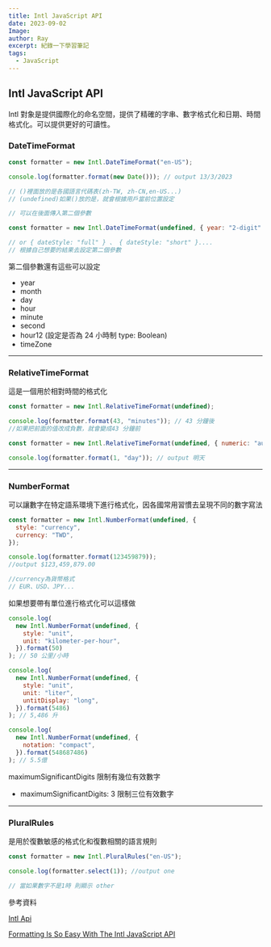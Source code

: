 ```yaml
---
title: Intl JavaScript API
date: 2023-09-02
Image:
author: Ray
excerpt: 紀錄一下學習筆記
tags:
  - JavaScript
---
```


## Intl JavaScript API

Intl 對象是提供國際化的命名空間，提供了精確的字串、數字格式化和日期、時間格式化。可以提供更好的可讀性。

### DateTimeFormat

```js
const formatter = new Intl.DateTimeFormat("en-US");

console.log(formatter.format(new Date())); // output 13/3/2023

// ()裡面放的是各國語言代碼表(zh-TW, zh-CN,en-US...)
// (undefined)如果()放的是，就會根據用戶當前位置設定

// 可以在後面傳入第二個參數

const formatter = new Intl.DateTimeFormat(undefined, { year: "2-digit" });

// or { dateStyle: "full" } 、 { dateStyle: "short" }....
// 根據自己想要的結果去設定第二個參數
```

第二個參數還有這些可以設定

- year
- month
- day
- hour
- minute
- second
- hour12 (設定是否為 24 小時制 type: Boolean)
- timeZone

---

### RelativeTimeFormat

這是一個用於相對時間的格式化

```js
const formatter = new Intl.RelativeTimeFormat(undefined);

console.log(formatter.format(43, "minutes")); // 43 分鐘後
//如果把前面的值改成負數，就會變成43 分鐘前

const formatter = new Intl.RelativeTimeFormat(undefined, { numeric: "auto" });

console.log(formatter.format(1, "day")); // output 明天
```

---

### NumberFormat

可以讓數字在特定語系環境下進行格式化，因各國常用習慣去呈現不同的數字寫法

```js
const formatter = new Intl.NumberFormat(undefined, {
  style: "currency",
  currency: "TWD",
});

console.log(formatter.format(123459879));
//output $123,459,879.00

//currency為貨幣格式
// EUR、USD、JPY...
```

如果想要帶有單位進行格式化可以這樣做

```js
console.log(
  new Intl.NumberFormat(undefined, {
    style: "unit",
    unit: "kilometer-per-hour",
  }).format(50)
); // 50 公里/小時

console.log(
  new Intl.NumberFormat(undefined, {
    style: "unit",
    unit: "liter",
    untitDisplay: "long",
  }).format(5486)
); // 5,486 升

console.log(
  new Intl.NumberFormat(undefined, {
    notation: "compact",
  }).format(548687486)
); // 5.5億
```

maximumSignificantDigits 限制有幾位有效數字

- maximumSignificantDigits: 3 限制三位有效數字

---

### PluralRules

是用於復數敏感的格式化和復數相關的語言規則

```js
const formatter = new Intl.PluralRules("en-US");

console.log(formatter.select(1)); //output one

// 當如果數字不是1時 則顯示 other
```

參考資料

[Intl Api](https://developer.mozilla.org/zh-CN/docs/Web/JavaScript/Reference/Global_Objects/Intl)

[Formatting Is So Easy With The Intl JavaScript API](https://www.youtube.com/watch?v=4oGWpTAY_hc)
